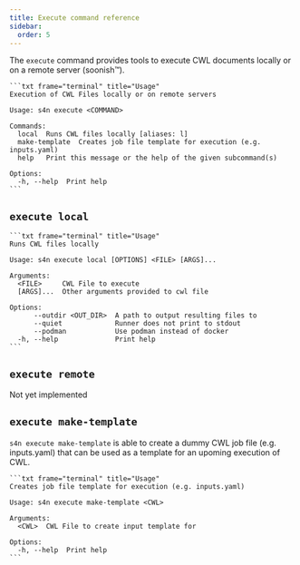 ```yaml
--- 
title: Execute command reference
sidebar:
  order: 5
---
```


The `execute` command provides tools to execute CWL documents locally or on a remote server (soonish™).

    ```txt frame="terminal" title="Usage"
    Execution of CWL Files locally or on remote servers

    Usage: s4n execute <COMMAND>

    Commands:
      local  Runs CWL files locally [aliases: l]      
      make-template  Creates job file template for execution (e.g. inputs.yaml)
      help   Print this message or the help of the given subcommand(s)

    Options:
      -h, --help  Print help
    ```

## `execute local`
    ```txt frame="terminal" title="Usage"
    Runs CWL files locally

    Usage: s4n execute local [OPTIONS] <FILE> [ARGS]...

    Arguments:
      <FILE>     CWL File to execute
      [ARGS]...  Other arguments provided to cwl file

    Options:
          --outdir <OUT_DIR>  A path to output resulting files to
          --quiet             Runner does not print to stdout
          --podman            Use podman instead of docker
      -h, --help              Print help
    ```


## `execute remote`
Not yet implemented

## `execute make-template`
`s4n execute make-template` is able to create a dummy CWL job file (e.g. inputs.yaml) that can be used as a template for an upoming execution of CWL.

    ```txt frame="terminal" title="Usage"
    Creates job file template for execution (e.g. inputs.yaml)
    
    Usage: s4n execute make-template <CWL>
    
    Arguments:
      <CWL>  CWL File to create input template for
    
    Options:
      -h, --help  Print help
    ```
